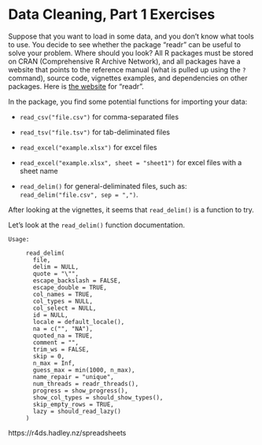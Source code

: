 # Data Cleaning, Part 1 Exercises



Suppose that you want to load in some data, and you don't know what tools to use. You decide to see whether the package "readr" can be useful to solve your problem. Where should you look? All R packages must be stored on CRAN (Comprehensive R Archive Network), and all packages have a website that points to the reference manual (what is pulled up using the `?` command), source code, vignettes examples, and dependencies on other packages. Here is [the website](https://cran.r-project.org/web/packages/readr/) for "readr".

In the package, you find some potential functions for importing your data:

-   `read_csv("file.csv")` for comma-separated files

-   `read_tsv("file.tsv")` for tab-deliminated files

-   `read_excel("example.xlsx")` for excel files

-   `read_excel("example.xlsx", sheet = "sheet1")` for excel files with a sheet name

-   `read_delim()` for general-deliminated files, such as: `read_delim("file.csv", sep = ",")`.

After looking at the vignettes, it seems that `read_delim()` is a function to try.

Let's look at the `read_delim()` function documentation.

```         
Usage:

     read_delim(
       file,
       delim = NULL,
       quote = "\"",
       escape_backslash = FALSE,
       escape_double = TRUE,
       col_names = TRUE,
       col_types = NULL,
       col_select = NULL,
       id = NULL,
       locale = default_locale(),
       na = c("", "NA"),
       quoted_na = TRUE,
       comment = "",
       trim_ws = FALSE,
       skip = 0,
       n_max = Inf,
       guess_max = min(1000, n_max),
       name_repair = "unique",
       num_threads = readr_threads(),
       progress = show_progress(),
       show_col_types = should_show_types(),
       skip_empty_rows = TRUE,
       lazy = should_read_lazy()
     )
```

https://r4ds.hadley.nz/spreadsheets
